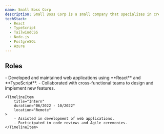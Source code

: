 ```yaml
---
name: Small Boss Corp
description: Small Boss Corp is a small company that specializes in creating and selling high-quality, affordable products. They are known for their innovative designs and commitment to customer satisfaction.
techStack:
  - React
  - TypeScript
  - TailwindCSS
  - Node.js
  - PostgreSQL
  - Azure
---
```



## Roles

<Timeline>
    <TimelineItem
        title="Junior Software Engineer"
        duration="11/2022 - 05/2023"
        location="San Francisco, CA"
    >
        - Developed and maintained web applications using **React** and **TypeScript**.
        - Collaborated with cross-functional teams to design and implement new features.
    </TimelineItem>

    <TimelineItem
        title="Intern"
        duration="06/2022 - 10/2022"
        location="Remote"
    >
        - Assisted in development of web applications.
        - Participated in code reviews and Agile ceremonies.
    </TimelineItem>
</Timeline>
